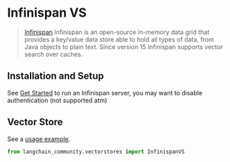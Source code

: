 # Infinispan VS

> [Infinispan](https://infinispan.org) Infinispan is an open-source in-memory data grid that provides
> a key/value data store able to hold all types of data, from Java objects to plain text.
> Since version 15 Infinispan supports vector search over caches.

## Installation and Setup
See [Get Started](https://infinispan.org/get-started/) to run an Infinispan server, you may want to disable authentication
(not supported atm)

## Vector Store

See a [usage example](/oss/integrations/vectorstores/infinispanvs).

```python
from langchain_community.vectorstores import InfinispanVS
```

